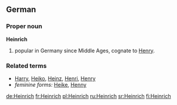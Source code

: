 ==German==

===Proper noun===
'''Heinrich'''

# {{given name|male||de:}} popular in Germany since Middle Ages, cognate to [[Henry]].

===Related terms===
*[[Harry#German|Harry]], [[Heiko]], [[Heinz]], [[Henri]], [[Henry#German|Henry]]
*''feminine forms:'' [[Heike]], [[Henny]]

[[de:Heinrich]]
[[fr:Heinrich]]
[[pl:Heinrich]]
[[ru:Heinrich]]
[[sr:Heinrich]]
[[fi:Heinrich]]
